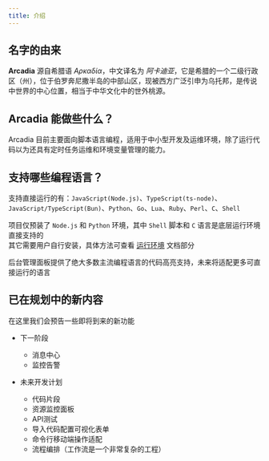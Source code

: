 ```yaml
---
title: 介绍
---
```


## 名字的由来

__Arcadia__ <Pronounce/> 源自希腊语 _Αρκαδία_，中文译名为 _阿卡迪亚_，它是希腊的一个二级行政区（州），位于伯罗奔尼撒半岛的中部山区，现被西方广泛引申为乌托邦，是传说中世界的中心位置，相当于中华文化中的世外桃源。

## Arcadia 能做些什么？

Arcadia 目前主要面向脚本语言编程，适用于中小型开发及运维环境，除了运行代码以为还具有定时任务运维和环境变量管理的能力。

## 支持哪些编程语言？

支持直接运行的有：`JavaScript(Node.js)`、`TypeScript(ts-node)`、`JavaScript/TypeScript(Bun)`、`Python`、`Go`、`Lua`、`Ruby`、`Perl`、`C`、`Shell`

项目仅预装了 `Node.js` 和 `Python` 环境，其中 `Shell` 脚本和 `C` 语言是底层运行环境直接支持的  
其它需要用户自行安装，具体方法可查看 [运行环境](/docs/start/environment) 文档部分

后台管理面板提供了绝大多数主流编程语言的代码高亮支持，未来将适配更多可直接运行的语言

## 已在规划中的新内容

在这里我们会预告一些即将到来的新功能

- 下一阶段
    - 消息中心
    - 监控告警

- 未来开发计划
    - 代码片段
    - 资源监控面板
    - API测试
    - 导入代码配置可视化表单
    - 命令行移动端操作适配
    - 流程编排（工作流是一个非常复杂的工程）
